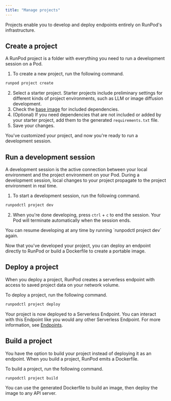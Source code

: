 ```yaml
---
title: "Manage projects"
---
```


Projects enable you to develop and deploy endpoints entirely on RunPod's infrastructure.

## Create a project

A RunPod project is a folder with everything you need to run a development session on a Pod.

1. To create a new project, run the following command.

```sh
runpod project create
```

2. Select a starter project. Starter projects include preliminary settings for different kinds of project environments, such as LLM or image diffusion development.
3. Check the [base image](https://github.com/runpod/containers/tree/main/official-templates/base) for included dependencies.
4. (Optional) If you need dependencies that are not included or added by your starter project, add them to the generated `requirements.txt` file.
5. Save your changes.

You've customized your project, and now you're ready to run a development session.

## Run a development session

A development session is the active connection between your local environment and the project environment on your Pod. During a development session, local changes to your project propagate to the project environment in real time.

1. To start a development session, run the following command.

```sh
runpodctl project dev
```

2. When you're done developing, press `ctrl` + `c` to end the session. Your Pod will terminate automatically when the session ends.

<Tip>
You can resume developing at any time by running `runpodctl project dev` again.
</Tip>

Now that you've developed your project, you can deploy an endpoint directly to RunPod or build a Dockerfile to create a portable image.

## Deploy a project

When you deploy a project, RunPod creates a serverless endpoint with access to saved project data on your network volume.

To deploy a project, run the following command.

```sh
runpodctl project deploy
```

Your project is now deployed to a Serverless Endpoint. You can interact with this Endpoint like you would any other Serverless Endpoint. For more information, see [Endpoints](/serverless/endpoints/overview).

## Build a project

You have the option to build your project instead of deploying it as an endpoint. When you build a project, RunPod emits a Dockerfile.

To build a project, run the following command.

```sh
runpodctl project build
```

You can use the generated Dockerfile to build an image, then deploy the image to any API server.
